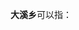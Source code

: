 '''大溪乡'''可以指：
{{PRC admin/disambig|35/08/22/211/000|36/11/27/214/000|50/02/37/211/000|50/02/41/208/000|51/18/27/206/000}}
{{disambig|cat=三字中国乡名消歧义}}